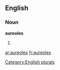 
==English==

===Noun===
'''aureoles'''

# {{plural of|[[aureole]]}}

[[Category:English plurals]]

[[ar:aureoles]]
[[fr:aureoles]]